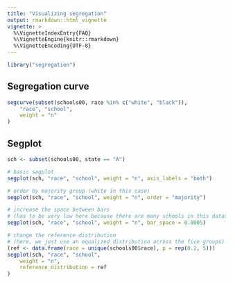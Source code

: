 ```yaml
---
title: "Visualizing segregation"
output: rmarkdown::html_vignette
vignette: >
  %\VignetteIndexEntry{FAQ}
  %\VignetteEngine{knitr::rmarkdown}
  %\VignetteEncoding{UTF-8}
---
```


```r
library("segregation")
```

## Segregation curve

```r
segcurve(subset(schools00, race %in% c("white", "black")),
    "race", "school",
    weight = "n"
)
```

## Segplot

```r
sch <- subset(schools00, state == "A")

# basic segplot
segplot(sch, "race", "school", weight = "n", axis_labels = "both")

# order by majority group (white in this case)
segplot(sch, "race", "school", weight = "n", order = "majority")

# increase the space between bars
# (has to be very low here because there are many schools in this dataset)
segplot(sch, "race", "school", weight = "n", bar_space = 0.0005)

# change the reference distribution
# (here, we just use an equalized distribution across the five groups)
(ref <- data.frame(race = unique(schools00$race), p = rep(0.2, 5)))
segplot(sch, "race", "school",
    weight = "n",
    reference_distribution = ref
)
```